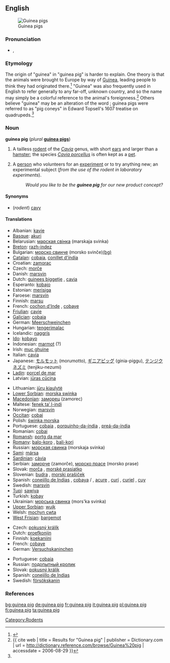 {{wikipedia}}
==English==
[[Image:Guinea 1.jpg|thumb|Guinea pigs]]

===Pronunciation===
* {{IPA|/'gɪni pɪɡ/}}, {{SAMPA|/"gIni pIg/}}
===Etymology===
The origin of "guinea" in "guinea pig" is harder to explain. One theory is that the animals were brought to Europe by way of [[Guinea]], leading people to think they had originated there.<ref name=wagner>{{cite book | last = Wagner | first = Joseph E. | last2 = Manning | first2 = Patrick J | title = The Biology of the Guinea Pig | date = 1976 | publisher = Academic Press | isbn = 0-12-730050-3}}</ref> "Guinea" was also frequently used in English to refer generally to any far-off, unknown country, and so the name may simply be a colorful reference to the animal's foreignness.<ref name=dictionary>{{ cite web | title = Results for "Guinea pig" | publisher = Dictionary.com | url = http://dictionary.reference.com/browse/Guinea%20pig | accessdate = 2006-08-29 }}</ref>   Others believe "guinea" may be an alteration of the word {{term|coney||rabbit}}; guinea pigs were referred to as "pig coneys" in Edward Topsell's 1607 treatise on quadrupeds.<ref name=wagner/>

===Noun===
'''guinea pig''' (''plural'' '''[[guinea pigs]]''')

# A tailless [[rodent]] of the ''[[Cavia]]'' genus, with short [[ear]]s and larger than a [[hamster]]; the species ''[[Cavia porcellus]]'' is often kept as a [[pet]].
# {{idiom}} A [[person]] who volunteers for an [[experiment]] or to try anything new; an experimental subject (''from the use of the rodent in laboratory experiments'').
#: ''Would you like to be the '''guinea pig''' for our new product concept?''

====Synonyms====
* (''rodent'') [[cavy]]

====Translations====
{{trans-top|rodent}}
* Albanian: [[kavie]]
* [[Basque]]: [[akuri]]
* Belarusian: [[марская свінка]] (marskaja svinka) {{f}}
* [[Breton]]: [[razh-indez]]
* Bulgarian: [[морско свинче]] (morsko svinče)[[:bg:морско свинче|(bg)]]
* [[Catalan]]: [[cobaia]], [[conillet d'índia]]
* Croatian: [[zamorac]] {{m}}
* Czech: [[morče]] {{n}}
* Danish: [[marsvin]]
* Dutch: [[guinees biggetje]] {{n}}, [[cavia]] {{m}}
* Esperanto: [[kobajo]]
* Estonian: [[merisiga]]
* Faroese: [[marsvín]]
* Finnish: [[marsu]]
* French: [[cochon d'Inde]] {{m}}, [[cobaye]] {{m}}
* [[Friulian]]: [[cavie]]
* [[Galician]]: [[cobaia]]
* German: [[Meerschweinchen]] {{n}}
* Hungarian: [[tengerimalac]]
* Icelandic: [[naggrís]] {{m}}
* [[Ido]]: [[kobayo]]
* Indonesian: [[marmot#Indonesian|marmot]] (?)
* Irish: [[muc ghuine]]
* Italian: [[cavia]] {{f}}
* Japanese: [[モルモット]] (morumotto), [[ギニアピッグ]] (ginia-piggu), [[テンジクネズミ]] (tenjiku-nezumi)
* [[Ladin]]: [[porcel de mar]]
* Latvian: [[jūras cūciņa]]
{{trans-mid}}
* Lithuanian: [[jūrų kiaulytė]]
* [[Lower Sorbian]]: [[morska swinka]]
* [[Macedonian]]: [[заморец]] (zamorec)
* Maltese: [[fenek ta’ l-indi]]
* Norwegian: [[marsvin]] {{n}}
* [[Occitan]]: [[cobai]]
* Polish: [[świnka morska]]
* Portuguese: [[cobaia]] {{f}}, [[porquinho-da-índia]] {{m}}, [[preá-da-índia]] {{m}}
* Romanian: [[cobai]]
* [[Romansh]]: [[portg da mar]]
* [[Romany]]: [[balo-koro]] {{m}}, [[bali-kori]] {{f}}
* Russian: [[морская свинка]] (morskaja svinka) {{f}}
* [[Sami]]: [[mársa]]
* [[Sardinian]]: [[càvia]]
* Serbian: [[заморче]] (zamorče), [[морско прасе]] (morsko prase)
* Slovak: [[morča]] {{n}}, [[morské prasiatko]] {{n}}
* Slovenian: [[budra]] {{f}}, [[morski prašiček]] {{m}}
* Spanish: [[conejillo de Indias]] {{m}} {{italbrac|especially figurative usage}}, [[cobaya]] {{f}}/{{m}} {{italbrac|especially scientific usage}}, [[acure]] {{m}} {{italbrac|Venezuela}}, [[curí]] {{m}} {{italbrac|Colombia}}, [[curiel]] {{m}} {{italbrac|Cuba}}, [[cuy]] {{m}} {{italbrac|Argentina|Bolivia|Chile|Ecuador|Peru|Southern Colombian Andes}}
* Swedish: [[marsvin]]
* [[Tupi]]: [[sawiya]]
* Turkish: [[kobay]]
* Ukrainian: [[морська свинка]] (mors'ka svinka)
* [[Upper Sorbian]]: [[wujk]]
* Welsh: [[mochyn cwta]]
* [[West Frisian]]: [[bargemot]]
{{trans-bottom}}

{{trans-top|volunteer for an experiment}}
* Czech: [[pokusný králík]] {{m}}
* Dutch: [[proefkonijn]] {{n}}
* Finnish: [[koekaniini]]
* French: [[cobaye]] {{m}}
* German: [[Versuchskaninchen]] {{n}}
{{trans-mid}}
* Portuguese: [[cobaia]] {{f}}
* Russian: [[подопытный кролик]] {{m}}
* Slovak: [[pokusný králik]] {{m}}
* Spanish: [[conejillo de Indias]] {{m}}
* Swedish: [[försökskanin]] {{c}}
{{trans-bottom}}

===References===
<references/>

[[Category:Rodents]]

[[bg:guinea pig]]
[[de:guinea pig]]
[[fr:guinea pig]]
[[it:guinea pig]]
[[pl:guinea pig]]
[[fi:guinea pig]]
[[ta:guinea pig]]